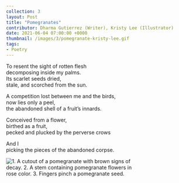 ---
collection: 3
layout: Post
title: "Pomegranates"
contributor: Dharma Gutierrez (Writer), Kristy Lee (Illustrator)
date: 2021-06-04 07:00:00 +0000
thumbnail: /images/3/pomegranate-kristy-lee.gif
tags: 
- Poetry
---

To resent the sight of rotten flesh<br/>
decomposing inside my palms.<br/>
Its scarlet seeds dried,<br/>
stale, and scorched from the sun.

A competition lost between me and the birds,<br/>
now lies only a peel,<br/>
the abandoned shell of a fruit’s innards.

Conceived from a flower,<br/>
birthed as a fruit,<br/>
pecked and plucked by the perverse crows

And I<br/>
picking the pieces of the abandoned corpse.

<img src="/images/3/pomegranate-kristy-lee.gif" 
    alt="1. A cutout of a pomegranate with brown signs of decay. 2. A stem containing pomegranate flowers in rose color. 3. Fingers pinch a pomegranate seed." 
    style="max-width: 350px;"/>